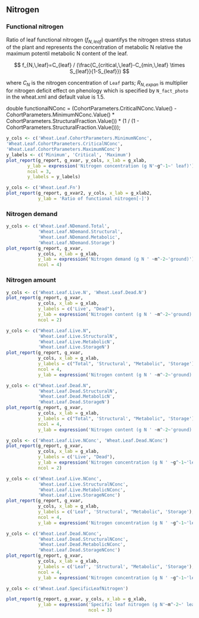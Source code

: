 ## Nitrogen {#sec:leaf-nigrogen}


### Functional nitrogen

Ratio of leaf functional nitrogen ($f_{N,\,leaf}$) quantifys the nitrogen stress status of the plant and represents the concentration of metabolic N relative the maximum potentil metabolic N content of the leaf.


$$
f_{N,\,leaf}=C_{leaf} / (\frac{C_{critical,\,leaf}-C_{min,\,leaf} \times S_{leaf}}{1-S_{leaf}})
$$

where $C_{N}$ is the nitrogen concentration of `Leaf` parts; $R_{N,\,expan}$ is multiplier for nitrogen deficit effect on phenology which is specified by `N_fact_photo` in the wheat.xml and default value is 1.5.

double functionalNConc = (CohortParameters.CriticalNConc.Value() -
                                          CohortParameters.MinimumNConc.Value() * CohortParameters.StructuralFraction.Value()) *
                                         (1 / (1 - CohortParameters.StructuralFraction.Value()));
                


<div class="fig-input">
```r
y_cols <- c('Wheat.Leaf.CohortParameters.MinimumNConc',
'Wheat.Leaf.CohortParameters.CriticalNConc',
'Wheat.Leaf.CohortParameters.MaximumNConc')
y_labels <- c('Minimum', 'Critical', 'Maximum')
plot_report(g_report, g_xvar, y_cols, x_lab = g_xlab, 
        y_lab = expression('Nitrogen concentration (g N'~g^-1~' leaf)'), 
        ncol = 3,
        y_labels = y_labels)

```
</div>


<div class="fig-output">
```r
y_cols <- c('Wheat.Leaf.Fn')
plot_report(g_report, g_xvar2, y_cols, x_lab = g_xlab2, 
            y_lab = 'Ratio of functional nitrogen[-]')

```
</div>





### Nitrogen demand


<div class="fig-output">
```r
y_cols <- c('Wheat.Leaf.NDemand.Total',
            'Wheat.Leaf.NDemand.Structural', 
            'Wheat.Leaf.NDemand.Metabolic', 
            'Wheat.Leaf.NDemand.Storage')
plot_report(g_report, g_xvar, 
            y_cols, x_lab = g_xlab, 
            y_lab = expression('Nitrogen demand (g N ' ~m^-2~'ground)'),
            ncol = 4)
```
</div>




### Nitrogen amount

<div class="fig-output">
```r
y_cols <- c('Wheat.Leaf.Live.N', 'Wheat.Leaf.Dead.N')
plot_report(g_report, g_xvar, 
            y_cols, x_lab = g_xlab, 
            y_labels = c('Live', "Dead"),
            y_lab = expression('Nitrogen content (g N ' ~m^-2~'ground)'),
            ncol = 2)
```
</div>


<div class="fig-output">
```r
y_cols <- c("Wheat.Leaf.Live.N", 
            'Wheat.Leaf.Live.StructuralN', 
            'Wheat.Leaf.Live.MetabolicN',
            'Wheat.Leaf.Live.StorageN')
plot_report(g_report, g_xvar, 
            y_cols, x_lab = g_xlab, 
            y_labels = c("Total", 'Structural', "Metabolic", 'Storage'),
            ncol = 4,
            y_lab = expression('Nitrogen content (g N ' ~m^-2~'ground)'))
```
</div>



<div class="fig-output">
```r
y_cols <- c("Wheat.Leaf.Dead.N",
            'Wheat.Leaf.Dead.StructuralN', 
            'Wheat.Leaf.Dead.MetabolicN',
            'Wheat.Leaf.Dead.StorageN')
plot_report(g_report, g_xvar, 
            y_cols, x_lab = g_xlab, 
            y_labels = c("Total", 'Structural', "Metabolic", 'Storage'),
            ncol = 4,
            y_lab = expression('Nitrogen content (g N ' ~m^-2~'ground)'))
```
</div>


<div class="fig-output">
```r
y_cols <- c('Wheat.Leaf.Live.NConc', 'Wheat.Leaf.Dead.NConc')
plot_report(g_report, g_xvar, 
            y_cols, x_lab = g_xlab, 
            y_labels = c('Live', "Dead"),
            y_lab = expression('Nitrogen concentration (g N ' ~g^-1~'leaf)'),
            ncol = 2)
```
</div>


<div class="fig-output">
```r
y_cols <- c('Wheat.Leaf.Live.NConc',
            'Wheat.Leaf.Live.StructuralNConc', 
            'Wheat.Leaf.Live.MetabolicNConc',
            'Wheat.Leaf.Live.StorageNConc')
plot_report(g_report, g_xvar, 
            y_cols, x_lab = g_xlab, 
            y_labels = c('Leaf', 'Structural', "Metabolic", 'Storage'),
            ncol = 4,
            y_lab = expression('Nitrogen concentration (g N ' ~g^-1~'leaf)'))
```
</div>




<div class="fig-output">
```r
y_cols <- c('Wheat.Leaf.Dead.NConc',
            'Wheat.Leaf.Dead.StructuralNConc', 
            'Wheat.Leaf.Dead.MetabolicNConc',
            'Wheat.Leaf.Dead.StorageNConc')
plot_report(g_report, g_xvar, 
            y_cols, x_lab = g_xlab, 
            y_labels = c('Leaf', 'Structural', "Metabolic", 'Storage'),
            ncol = 4,
            y_lab = expression('Nitrogen concentration (g N ' ~g^-1~'leaf)'))
```
</div>





<div class="fig-output">
```r
y_cols <- c('Wheat.Leaf.SpecificLeafNitrogen')

plot_report(g_report, g_xvar, y_cols, x_lab = g_xlab, 
            y_lab = expression('Specific leaf nitrogen (g N'~m^-2~' leaf)'),
                               ncol = 3)
```
</div>
